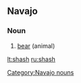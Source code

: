 ==Navajo==
{{wikipedia|lang=nv}}
===Noun===
{{infl|nv|noun}}

# [[bear]] (animal)

[[Category:Navajo nouns]]

[[lt:shash]]
[[ru:shash]]